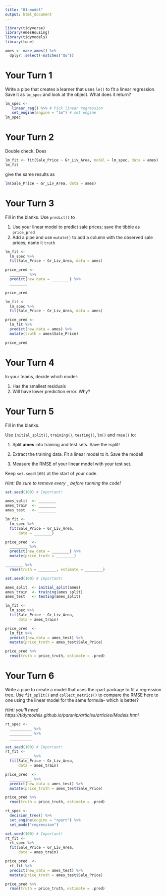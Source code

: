 ```yaml
---
title: "01-model"
output: html_document
---
```


```r
library(tidyverse)
library(AmesHousing)
library(tidymodels)
library(tune)

ames <- make_ames() %>% 
  dplyr::select(-matches("Qu"))
```

# Your Turn 1

Write a pipe that creates a learner that uses `lm()` to fit a linear regression. Save it as `lm_spec` and look at the object. What does it return?

```r
lm_spec <- 
   linear_reg() %>% # Pick linear regression
   set_engine(engine = "lm") # set engine
lm_spec
```

# Your Turn 2

Double check. Does

```r
lm_fit <- fit(Sale_Price ~ Gr_Liv_Area, model = lm_spec, data = ames)
lm_fit
```

give the same results as

```r
lm(Sale_Price ~ Gr_Liv_Area, data = ames)
```


# Your Turn 3

Fill in the blanks. Use `predict()` to

1. Use your linear model to predict sale prices; save the tibble as `price_pred`  
1. Add a pipe and use `mutate()` to add a column with the observed sale prices; name it `truth`

```r
lm_fit <- 
  lm_spec %>% 
  fit(Sale_Price ~ Gr_Liv_Area, data = ames)

price_pred <- 
  ________ %>% 
  predict(new_data = ________) %>% 
  ________

price_pred
```

```r
lm_fit <- 
  lm_spec %>% 
  fit(Sale_Price ~ Gr_Liv_Area, data = ames)

price_pred <- 
  lm_fit %>% 
  predict(new_data = ames) %>% 
  mutate(truth = ames$Sale_Price)

price_pred
```



# Your Turn 4

In your teams, decide which model:

1. Has the smallest residuals  
2. Will have lower prediction error. Why?  


# Your Turn 5

Fill in the blanks. 

Use `initial_split()`, `training()`, `testing()`, `lm()` and `rmse()` to:

1. Split **ames** into training and test sets. Save the rsplit!

2. Extract the training data. Fit a linear model to it. Save the model!

3. Measure the RMSE of your linear model with your test set.  

Keep `set.seed(100)` at the start of your code.

*Hint: Be sure to remove every `_` before running the code!*

```r
set.seed(100) # Important!

ames_split  <- ________
ames_train  <- ________
ames_test   <- ________

lm_fit <- 
  lm_spec %>% 
  fit(Sale_Price ~ Gr_Liv_Area, 
      data = ________)

price_pred  <- 
  ________ %>% 
  predict(new_data = ________) %>% 
  mutate(price_truth = ________)

________ %>% 
  rmse(truth = ________, estimate = ________)
```

```r
set.seed(100) # Important!

ames_split  <- initial_split(ames)
ames_train  <- training(ames_split)
ames_test   <- testing(ames_split)

lm_fit <- 
  lm_spec %>% 
  fit(Sale_Price ~ Gr_Liv_Area, 
      data = ames_train)

price_pred  <- 
  lm_fit %>% 
  predict(new_data = ames_test) %>% 
  mutate(price_truth = ames_test$Sale_Price)

price_pred %>% 
  rmse(truth = price_truth, estimate = .pred)
```


# Your Turn 6

Write a pipe to create a model that uses the rpart package to fit a regression tree. Use `fit_split()` and `collect_metrics()` to compare the RMSE here to one using the linear model for the same formula- which is better?

*Hint: you'll need https://tidymodels.github.io/parsnip/articles/articles/Models.html*

```r
rt_spec <- 
  __________ %>%          
  __________ %>% 
  __________

set.seed(100) # Important!
rt_fit <- 
  __________ %>% 
  fit(Sale_Price ~ Gr_Liv_Area, 
      data = ames_train)

price_pred  <- 
  __________ %>% 
  predict(new_data = ames_test) %>% 
  mutate(price_truth = ames_test$Sale_Price)

price_pred %>% 
  rmse(truth = price_truth, estimate = .pred)
```

```r
rt_spec <- 
  decision_tree() %>%          
  set_engine(engine = "rpart") %>% 
  set_mode("regression")

set.seed(100) # Important!
rt_fit <- 
  rt_spec %>% 
  fit(Sale_Price ~ Gr_Liv_Area, 
      data = ames_train)

price_pred  <- 
  rt_fit %>% 
  predict(new_data = ames_test) %>% 
  mutate(price_truth = ames_test$Sale_Price)

price_pred %>% 
  rmse(truth = price_truth, estimate = .pred)
```



